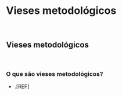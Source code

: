 # **Vieses metodológicos**

<br>

## Vieses metodológicos

<br>

### O que são vieses metodológicos?

- .[REF]

<br>

